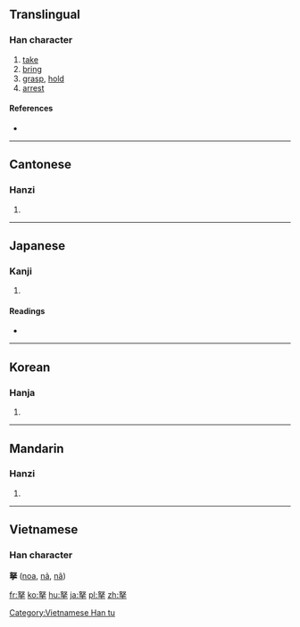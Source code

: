 {{also|拏}}
==Translingual==

===Han character===
{{Han char|rn=64|rad=手|as=05|sn=9|four=4750<sub>2</sub>|canj=女水手 (VEQ)}}

# [[take]]
# [[bring]]
# [[grasp]], [[hold]]
# [[arrest]]

====References====
* {{Han ref|kx=0425.090|dkj=11954|dj=0773.140|hdz=31847.070|uh=62CF|ud=25295|bh=CED4|bd=52948}}

----

==Cantonese==

===Hanzi===
{{yue-hanzi|jyut=|y=na4}}

# {{defn|lang=yue|sort=手05}}

----

==Japanese==

===Kanji===
{{ja-kanji|grade=|rs=手05}}

# {{defn|lang=ja|sort=手05}}

====Readings====
* {{ja-readings|on=[[だ]] (da), [[な]] (na)|kun=[[ひく]] (hiku)}}

----

==Korean==

===Hanja===
{{ko-hanja|hangeul=나|eumhun=|rv=na|mr=na|y=na}}

# {{defn|lang=ko|sort=手05}}

----

==Mandarin==

===Hanzi===
{{cmn-hanzi|pin=[[ná]] ([[na2]])|wg=na<sup>2</sup>}}
# {{defn|lang=cmn|sort=手05}}

----

==Vietnamese==
===Han character===
'''拏''' ([[noa]], [[nả]], [[nã]])

[[Category:Vietnamese Han tu]]

[[fr:拏]]
[[ko:拏]]
[[hu:拏]]
[[ja:拏]]
[[pl:拏]]
[[zh:拏]]